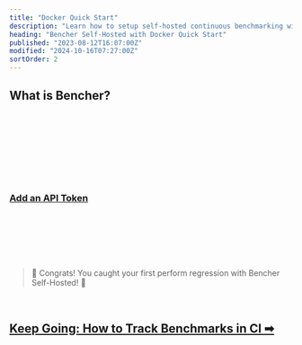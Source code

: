 ```yaml
---
title: "Docker Quick Start"
description: "Learn how to setup self-hosted continuous benchmarking with Bencher"
heading: "Bencher Self-Hosted with Docker Quick Start"
published: "2023-08-12T16:07:00Z"
modified: "2024-10-16T07:27:00Z"
sortOrder: 2
---
```



## What is Bencher?

<BencherIntro />

<br />

<DockerSelfHosted />

<br />

<DockerInstall />

<br />

<DockerInstallCli />

<br />

<DockerRunServers />

<br />

<DockerBencherHost />

<br />

<DockerSelfHostedAccount />

<br />

<QSApiToken>
    <h3><a id="add-api-token" href="http://localhost:3000/console/users/tokens/add?back=aHR0cHM6Ly9iZW5jaGVyLmRldi9kb2NzL3R1dG9yaWFsL3F1aWNrLXN0YXJ0LyNhZGQtYXBpLXRva2Vu">Add an API Token</a></h3>
</QSApiToken>

<br />

<QSCreateProject />

<br />

<QSRunReport />

<br />

<QSGenerateAlert />

<br />
<br />

> 🐰 Congrats! You caught your first perform regression with Bencher Self-Hosted! 🎉

<br />

<h2><a href="/docs/how-to/track-benchmarks/">Keep Going: How to Track Benchmarks in CI ➡</a></h2>
